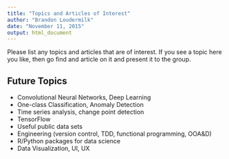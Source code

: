 ```yaml
---
title: "Topics and Articles of Interest"
author: "Brandon Loudermilk"
date: "November 11, 2015"
output: html_document
---
```


Please list any topics and articles that are of interest. If you see a topic here you like, then go find and article on it and present it to the group.

## Future Topics
 * Convolutional Neural Networks, Deep Learning
 * One-class Classification, Anomaly Detection
 * Time series analysis, change point detection
 * TensorFlow
 * Useful public data sets
 * Engineering (version control, TDD, functional programming, OOA&D)
 * R/Python packages for data science
 * Data Visualization, UI, UX
